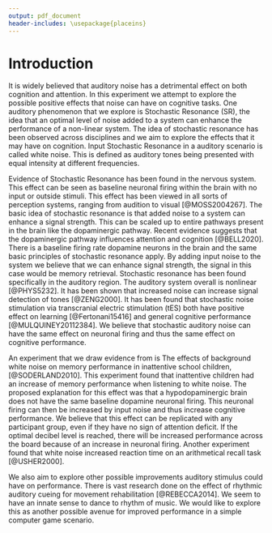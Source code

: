 ```yaml
---
output: pdf_document
header-includes: \usepackage{placeins}
---
```


\newpage

# Introduction

It is widely believed that auditory noise has a detrimental effect on both cognition and attention. In this experiment we attempt to explore the possible positive effects that noise can have on cognitive tasks. One auditory phenomenon that we explore is Stochastic Resonance (SR), the idea that an optimal level of noise added to a system can enhance the performance of a non-linear system. The idea of stochastic resonance has been observed across disciplines and we aim to explore the effects that it may have on cognition. Input Stochastic Resonance in a auditory scenario is called white noise. This is defined as auditory tones being presented with equal intensity at different frequencies.

Evidence of Stochastic Resonance has been found in the nervous system. This effect can be seen as baseline neuronal firing within the brain with no input or outside stimuli. This effect has been viewed in all sorts of perception systems, ranging from audition to visual [@MOSS2004267]. The basic idea of stochastic resonance is that added noise to a system can enhance a signal strength. This can be scaled up to entire pathways present in the brain like the dopaminergic pathway. Recent evidence suggests that the dopaminergic pathway influences attention and cognition [@BELL2020]. There is a baseline firing rate dopamine neurons in the brain and the same basic principles of stochastic resonance apply. By adding input noise to the system we believe that we can enhance signal strength, the signal in this case would be memory retrieval. Stochastic resonance has been found specifically in the auditory region. The auditory system overall is nonlinear [@PHYS5232]. It has been shown that increased noise can increase signal detection of tones [@ZENG2000]. It has been found that stochastic noise stimulation via transcranial electric stimulation (tES) both have positive effect on learning [@Fertonani15416] and general cognitive performance [@MULQUINEY20112384]. We believe that stochastic auditory noise can have the same effect on neuronal firing and thus the same effect on cognitive performance.

An experiment that we draw evidence from is The effects of background white noise on memory performance in inattentive school children, [@SODERLAND2010]. This experiment found that inattentive children had an increase of memory performance when listening to white noise. The proposed explanation for this effect was that a hypodopaminergic brain does not have the same baseline dopamine neuronal firing. This neuronal firing can then be increased by input noise and thus increase cognitive performance. We believe that this effect can be replicated with any participant group, even if they have no sign of attention deficit. If the optimal decibel level is reached, there will be increased performance across the board because of an increase in neuronal firing. Another experiment found that white noise increased reaction time on an arithmetical recall task [@USHER2000]. 

We also aim to explore other possible improvements auditory stimulus could have on performance. There is vast research done on the effect of rhythmic auditory cueing for movement rehabilitation [@REBECCA2014]. We seem to have an innate sense to dance to rhythm of music. We would like to explore this as another possible avenue for improved performance in a simple computer game scenario. 
